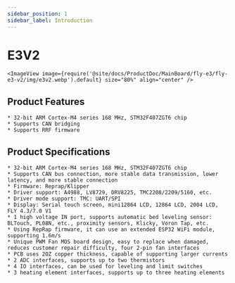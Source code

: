 ```yaml
---
sidebar_position: 1
sidebar_label: Introduction
---
```




# E3V2

    <ImageView image={require('@site/docs/ProductDoc/MainBoard/fly-e3/fly-e3-v2/img/e3v2.webp').default} size="80%" align="center" />

## Product Features

    * 32-bit ARM Cortex-M4 series 168 MHz, STM32F407ZGT6 chip
    * Supports CAN bridging
    * Supports RRF firmware

## Product Specifications

    * 32-bit ARM Cortex-M4 series 168 MHz, STM32F407ZGT6 chip
    * Supports CAN bus connection, more stable data transmission, lower latency, and more stable connection
    * Firmware: Reprap/Klipper
    * Driver support: A4988, LV8729, DRV8225, TMC2208/2209/5160, etc.
    * Driver mode support: TMC: UART/SPI
    * Display: Serial touch screen, mini12864 LCD, 12864 LCD, 2004 LCD, FLY 4.3/7.0 V1
    * 1 high voltage IN port, supports automatic bed leveling sensor: BLTouch, PL08N, etc., proximity sensors, Klicky, Voron Tap, etc.
    * Using RepRap firmware, it can use an extended ESP32 WiFi module, supporting 1.6m/s
    * Unique PWM Fan MOS board design, easy to replace when damaged, reduces customer repair difficulty, four 2-pin fan interfaces
    * PCB uses 2OZ copper thickness, capable of supporting larger currents
    * 2 ADC interfaces, supports up to two thermistors
    * 4 IO interfaces, can be used for leveling and limit switches
    * 3 heating element interfaces, supports up to three heating elements